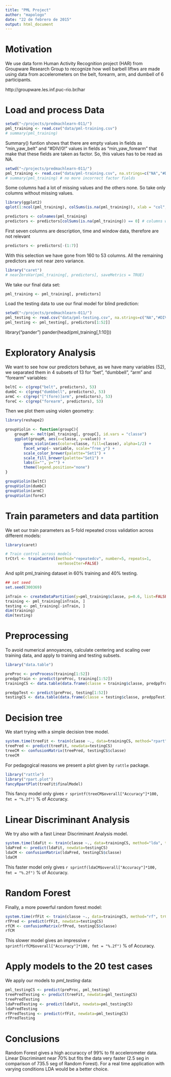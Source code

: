 ```yaml
---
title: "PML Project"
author: "mapologo"
date: "22 de febrero de 2015"
output: html_document
---
```


# Motivation

We use data form Human Activity Recognition project (HAR) from Groupware
Research Group to recognize how well barbell liftws are made using data from
accelerometers on the belt, forearm, arm, and dumbell of 6 participants.

http://groupware.les.inf.puc-rio.br/har

# Load and process Data

```r
setwd("~/projects/predmachlearn-011/")
pml_training <- read.csv("data/pml-training.csv")
# summary(pml_training)
```

Summary() funtion shows that there are empty values in fields as "min_yaw_belt"
and "#DIV/0!" values in fields as "min_yaw_forearm" that make that these fields
are taken as factor. So, this values has to be read as NA.

```r
setwd("~/projects/predmachlearn-011/")
pml_training <- read.csv("data/pml-training.csv", na.strings=c("NA","#DIV/0!",""))
# summary(pml_training) # no more incorrect factor fields
```
Some columns had a lot of missing values and the others none. So take only
columns without missing values.

```r
library(ggplot2)
qplot(1:ncol(pml_training), colSums(is.na(pml_training)), xlab = "col", ylab = "# of NAs")
```

```r
predictors <- colnames(pml_training)
predictors <- predictors[colSums(is.na(pml_training)) == 0] # columns without missing values
```

First seven columns are description, time and window data, therefore are not relevant

```r
predictors <- predictors[-(1:7)]
```

With this selection we have gone from 160 to 53 columns. All the remaining predictors are not near zero variance.

```r
library("caret")
# nearZeroVar(pml_training[, predictors], saveMetrics = TRUE)
```

We take our final data set:

```r
pml_training <- pml_training[, predictors]
```

Load the testing data to use our final model for blind prediction:

```r
setwd("~/projects/predmachlearn-011/")
pml_testing <- read.csv("data/pml-testing.csv", na.strings=c("NA","#DIV/0!",""))
pml_testing <- pml_testing[, predictors[1:52]]
```
library("pander")
pander(head(pml_training[,1:10]))

# Exploratory Analysis

We want to see how our predictors behave, as we have many variables (52), we
separated them in 4 subsets of 13 for "bet", "dumbbell", "arm" and "forearm"
variables:

```r
beltC <- c(grep("belt", predictors), 53)
dumbC <- c(grep("dumbbell", predictors), 53)
armC <- c(grep("[^(fore)]arm", predictors), 53)
foreC <- c(grep("forearm", predictors), 53)
```

Then we plot them using violen geometry:

```r
library(reshape2)

groupViolin <- function(groupC){
    groupM <- melt(pml_training[, groupC], id.vars = "classe")
    ggplot(groupM, aes(x=classe, y=value)) +
        geom_violin(aes(color=classe, fill=classe), alpha=1/2) +
        facet_wrap(~ variable, scale="free_y") +
        scale_color_brewer(palette="Set1") +
        scale_fill_brewer(palette="Set1") +
        labs(x="", y="") +
        theme(legend.position="none")
}

groupViolin(beltC)
groupViolin(dumbC)
groupViolin(armC)
groupViolin(foreC)
```

# Train parameters and data partition

We set our train parameters as 5-fold repeated cross validation across
different models:

```r
library(caret)

# Train control across models
trCtrl <- trainControl(method="repeatedcv", number=5, repeats=1, 
                       verboseIter=FALSE)
```

And split pml_training dataset in 60% training and 40% testing.

```r
## set seed
set.seed(300369)

inTrain <- createDataPartition(y=pml_training$classe, p=0.6, list=FALSE)
training <- pml_training[inTrain, ]
testing <- pml_training[-inTrain, ]
dim(training)
dim(testing)
```
# Preprocessing

To avoid numerical annoyances, calculate centering and scaling over training
data, and apply to training and testing subsets.

```r
library("data.table")

preProc <- preProcess(training[1:52])
predppTrain <- predict(preProc, training[1:52])
trainingCS <- data.table(data.frame(classe = training$classe, predppTrain))

predppTest <- predict(preProc, testing[1:52])
testingCS <- data.table(data.frame(classe = testing$classe, predppTest))
```

# Decision tree

We start trying with a simple decision tree model.

```r
system.time(treeFit <- train(classe ~., data=trainingCS, method="rpart", trControl=trCtrl))
treePred <- predict(treeFit, newdata=testingCS)
treeCM <- confusionMatrix(treePred, testingCS$classe)
treeCM
```

For pedagogical reasons we present a plot given by `rattle` package.

```r
library("rattle")
library("rpart.plot")
fancyRpartPlot(treeFit$finalModel)
```

This fancy model only gives `r sprintf(treeCM$overall["Accuracy"]*100, fmt = "%.2f")` % of Accuracy.

# Linear Discriminant Analysis

We try also with a fast Linear Discriminant Analysis model.

```r
system.time(ldaFit <- train(classe ~., data=trainingCS, method="lda", trControl=trCtrl))
ldaPred <- predict(ldaFit, newdata=testingCS)
ldaCM <- confusionMatrix(ldaPred, testingCS$classe)
ldaCM
```

This faster model only gives `r sprintf(ldaCM$overall["Accuracy"]*100, fmt = "%.2f")` % of Accuracy.

# Random Forest

Finally, a more powerful random forest model: 

```r
system.time(rfFit <- train(classe ~., data=trainingCS, method="rf", trControl=trCtrl))
rfPred <- predict(rfFit, newdata=testingCS)
rfCM <- confusionMatrix(rfPred, testingCS$classe)
rfCM
```

This slower model gives an impressive `r sprintf(rfCM$overall["Accuracy"]*100, fmt = "%.2f")` % of Accuracy.

# Apply models to the 20 test cases

We apply our models to *pml_testing* data:

```r
pml_testingCS <- predict(preProc, pml_testing)
treePredTesting <- predict(treeFit, newdata=pml_testingCS)
treePredTesting
ldaPredTesting <- predict(ldaFit, newdata=pml_testingCS)
ldaPredTesting
rfPredTesting <- predict(rfFit, newdata=pml_testingCS)
rfPredTesting
```

# Conclusions

Random Forest gives a high accuraccy of 99% to fit accelerometer data. Linear
Discriminant near 70% but fits the data very faster (2.5 seg in comparison of
735.5 seg of Random Forest). For a real time application with varying conditions
LDA would be a better choice.
